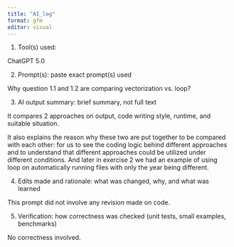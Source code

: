 ```yaml
---
title: "AI_log"
format: gfm
editor: visual
---
```


1.  Tool(s) used:

ChatGPT 5.0

2.  Prompt(s): paste exact prompt(s) used

Why question 1.1 and 1.2 are comparing vectorization vs. loop?

3.  AI output summary: brief summary, not full text

It compares 2 approaches on output, code writing style, runtime, and suitable situation.

It also explains the reason why these two are put together to be compared with each other: for us to see the coding logic behind different approaches and to understand that different approaches could be utilized under different conditions. And later in exercise 2 we had an example of using loop on automatically running files with only the year being different.

4.  Edits made and rationale: what was changed, why, and what was learned

This prompt did not involve any revision made on code.

5.  Verification: how correctness was checked (unit tests, small examples, benchmarks)

No correctness involved.
